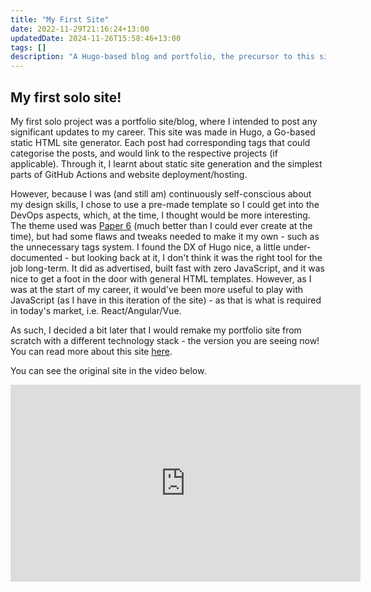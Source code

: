 ```yaml
---
title: "My First Site"
date: 2022-11-29T21:16:24+13:00
updatedDate: 2024-11-26T15:58:46+13:00
tags: []
description: "A Hugo-based blog and portfolio, the precursor to this site"
---
```


## My first solo site!

My first solo project was a portfolio site/blog, where I intended to post any significant updates to my career. This site was made in Hugo, a Go-based static HTML site generator. Each post had corresponding tags that could categorise the posts, and would link to the respective projects (if applicable). Through it, I learnt about static site generation and the simplest parts of GitHub Actions and website deployment/hosting.

However, because I was (and still am) continuously self-conscious about my design skills, I chose to use a pre-made template so I could get into the DevOps aspects, which, at the time, I thought would be more interesting. The theme used was [Paper 6](https://github.com/nanxiaobei/hugo-paper) (much better than I could ever create at the time), but had some flaws and tweaks needed to make it my own - such as the unnecessary tags system. I found the DX of Hugo nice, a little under-documented - but looking back at it, I don't think it was the right tool for the job long-term. It did as advertised, built fast with zero JavaScript, and it was nice to get a foot in the door with general HTML templates. However, as I was at the start of my career, it would've been more useful to play with JavaScript (as I have in this iteration of the site) - as that is what is required in today's market, i.e. React/Angular/Vue.

As such, I decided a bit later that I would remake my portfolio site from scratch with a different technology stack - the version you are seeing now! You can read more about this site [here](/about).

You can see the original site in the video below.

<iframe
  width="560"
  height="315"
  src="https://www.youtube.com/embed/8iigH3yflAA"
  title="YouTube video player"
  frameborder="0"
  allow="accelerometer; autoplay; clipboard-write; encrypted-media; gyroscope; picture-in-picture; web-share"
  referrerpolicy="strict-origin-when-cross-origin"
  allowfullscreen
></iframe>
